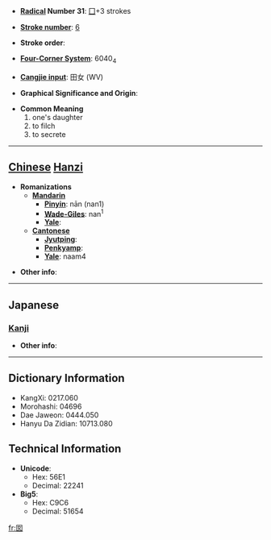 * '''[[Wiktionary:Chinese radical index| Radical]] Number 31''': [[Wiktionary:Chinese radical index 囗|囗]]+3 strokes

* '''[[Wiktionary:Chinese total strokes index|Stroke number]]''': [[Wiktionary:Chinese total strokes index 6|6]]

* '''Stroke order''': 

* '''[[Wiktionary:Chinese four corner index|Four-Corner System]]''': 6040<sub>4</sub>

* '''[[Wiktionary:Chinese Cangjie index|Cangjie input]]''': 田女 (WV)

* '''Graphical Significance and Origin''': 

* '''Common Meaning'''
*#one's daughter
*# to filch
*# to secrete


----

== [[Chinese]] [[Hanzi]] ==

* '''Romanizations'''
** '''[[Mandarin]]'''
*** '''[[Pinyin]]''': nān (nan1)
*** '''[[Wade-Giles]]''': nan<sup>1</sup>
*** '''[[Yale]]''': 
** '''[[Cantonese]]'''
*** '''[[Jyutping]]''':
*** '''[[Penkyamp]]''': 
*** '''[[Yale]]''': naam4

* '''Other info''': 

----

==Japanese==
===[[Kanji]]===
{{kanji|on readings=[[じゅう]] (jū), [[のう]] (nō), [[なん]] (nan)
|kun readings=
}}

* '''Other info''':  

----

== Dictionary Information ==

* KangXi: 0217.060
* Morohashi: 04696
* Dae Jaweon: 0444.050
* Hanyu Da Zidian: 10713.080

== Technical Information ==

* '''Unicode''':
** Hex: 56E1
** Decimal: 22241
* '''Big5''':
** Hex: C9C6
** Decimal: 51654

[[fr:囡]]